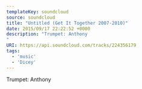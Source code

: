 ---
templateKey: soundcloud
source: soundcloud
title: "Untitled (Get It Together 2007-2010)"
date: 2015/09/17 22:22:52 +0000
description: "Trumpet: Anthony
"
URI: https://api.soundcloud.com/tracks/224356179
tags: 
  - 'music'
  - 'Dicey'
---

Trumpet: Anthony

